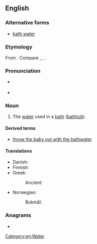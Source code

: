 {{also|bath water}}
==English==

===Alternative forms===
* [[bath water]]

===Etymology===
From {{af|en|bath|water}}. Compare {{cog|nl|badwater|t=bathwater}}, {{cog|de|Badewasser|t=bathwater}}, {{cog|sv|badvatten|t=bathwater}}.

===Pronunciation===
* {{a|UK}} {{IPA|en|/ˈbɑːθwɔːtə(ɹ)/}}
* {{a|US}} {{IPA|en|/ˈbæθwɔtɚ/}}

===Noun===
{{en-noun|-|s}}

# The [[water]] used in a [[bath]] ([[bathtub]]).

====Derived terms====
* [[throw the baby out with the bathwater]]

====Translations====
{{trans-top|water used in a bath}}
* Danish: {{t+|da|badevand|n}}
* Finnish: {{t|fi|kylpyvesi}}
* Greek:
*: Ancient: {{t|grc|λῦμα|n}}
{{trans-mid}}
* Norwegian:
*: Bokmål: {{t+|nb|badevann|n}}
{{trans-bottom}}

===Anagrams===
* {{anagrams|en|a=aabehrttw|water bath|water-bath|waterbath}}

[[Category:en:Water]]